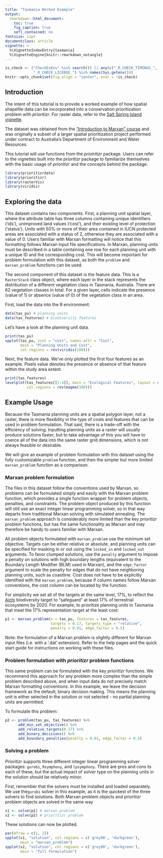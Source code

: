 ```yaml
---
title: "Tasmania Worked Example"
output:
  rmarkdown::html_document:
    toc: true
    fig_caption: true
    sefl_contained: no
fontsize: 11pt
documentclass: article
vignette: >
  %\VignetteIndexEntry{tasmania}
  %\VignetteEngine{knitr::rmarkdown_notangle}
---
```


```r
is_check <- ("CheckExEnv" %in% search()) || any(c("_R_CHECK_TIMINGS_",
             "_R_CHECK_LICENSE_") %in% names(Sys.getenv()))
knitr::opts_chunk$set(fig.align = "center", eval = !is_check)
```

## Introduction

The intent of this tutorial is to provide a worked example of how spatial shapefile data can be incorporated into a conservation prioritization problem with _prioritizr_. For raster data, refer to the [Salt Spring Island vignette](saltspring.html).

The dataset was obtained from the ["Introduction to Marxan" course](http://marxan.net/courses) and was originally a subset of a larger spatial prioritization project performed under contract to Australia's Department of Environment and Water Resources.

This tutorial will use functions from the _prioiritizr_ package. Users can refer to the vignettes built into the _prioritizr_ package to familiarize themselves with the basic usage of _prioritizr_ and the concepts behind the package.

```r
library(prioritizrdata)
library(prioritizr)
library(rasterVis)
library(viridis)
```

## Exploring the data

This dataset contains two components. First, a planning unit spatial layer, where the attribute table has three columns containing unique identifiers ('ids'), unimproved land values ('cost'), and their existing level of protection ('status'). Units with 50% or more of their area contained in IUCN protected areas are associated with a status of 2, otherwise they are associated with a value of 0. Users familiar with Marxan formatting will notice that this formatting follows Marxan input file specifications. In Marxan, planning units must be described in a table containing one row for each planning unit with a unique ID and the corresponding cost. This will become important for problem formulation with this dataset, as both the `problem` and `marxan_problem` functions can be used.

The second component of this dataset is the feature data. This is a `RasterStack` class object, where each layer in the  stack represents the distribution of a different vegetation class in Tasmania, Australia. There are 62 vegetation classes in total. For a given layer, cells indicate the presence (value of 1) or absence (value of 0) of the vegetation class in an area.

First, load the data into the R environment:

```r
data(tas_pu) # planning units
data(tas_features) # biodiversity features
```

Let's have a look at the planning unit data.

```r
print(tas_pu)
spplot(tas_pu, zcol = "cost", names.attr = "Cost",
       main = "Planning Units and Cost",
       col.regions = rev(viridis(100)))
```

Next, the feature data. We've only plotted the first four features as an example. Pixels value denotes the presence or absence of that feature within the study area extent.

```r
print(tas_features)
levelplot(tas_features[[1:4]], main = "Ecological Features", layout = c(2,2),
          col.regions = rev(magma(100)))
```

## Example Usage

Because the Tasmania planning units are a spatial polygon layer, not a raster, there is more flexibility in the type of costs and features that can be used in problem formulation. That said, there is a trade-off with the efficiency of solving. Inputting planning units as a raster will usually produce solutions faster, but to take advantage of this you will have to coerce all of the data into the same raster grid dimensions, which is not always feasible or desirable.

We will give an example of problem formulation with this dataset using the fully customizable `problem` function, and then the simpler but more limited `marxan_problem` function as a comparison.

### Marxan problem formulation

The files in this dataset follow the conventions used by Marxan, so problems can be formulated simply and easily with the Marxan problem function, which provides a single function wrapper for problem objects, penalties, and constraints. The problem object produced by this function will still use an exact integer linear programming solver, so in that way departs from traditional Marxan solving with simulated annealing. The `marxan_problem` approach is considerably more limited than the key _prioritizr_ problem functions, but has the same functionality as Marxan and may therefore be handy to users familiar with Marxan.

All problem objects formulated with `marxan_problem` use the minimum set objective. Targets can be either relative or absolute, and planning units can be specified for masking in or out using the `locked_in` and `locked_out` arguments. To favor clumped solutions, use the `penalty` argument to impose a penalty on solutions with high boundary lengths (equivalent to the Boundary Length Modifier (BLM) used in Marxan), and the `edge_factor` argument to scale the penalty for edges that do not have neighboring planning units, such as coastline. Cost does not have to be explicitly identified with the `marxan_problem`, because if column names follow Marxan conventions, the cost column can be located by the function.

For simplicity we set all of the targets at the same level, 17%, to reflect the [Aichi](https://www.cbd.int/sp/targets/) biodiversity target to "safeguard" at least 17% of terrestrial ecosystems by 2020. For example, to prioritize planning units in Tasmania that meet the 17% representation target at the least cost:

```r
p1 <- marxan_problem(x = tas_pu, features = tas_features,
                     targets = 0.17, targets_type = "relative",
                     penalty = 0.01, edge_factor = 0.5)
```

Note: the formulation of a Marxan problem is slightly different for Marxan input files (i.e. with a '.dat' extension). Refer to the help pages and the quick start guide for instructions on working with these files.

### Problem formulation with _prioritizr_ problem functions

This same problem can be formulated with the key _prioritizr_ functions. We recommend this approach for any problem more complex than the simple problem described above, and when input data do not precisely match Marxan formatting conventions. In this example, we leave the decision framework as the default; binary decision making. This means the planning unit is either selected in the solution or not selected - no partial planning units are permitted.

To formulate this problem:

```r
p2 <- problem(tas_pu, tas_features) %>%
      add_min_set_objective() %>%
      add_relative_targets(0.17) %>%
      add_binary_decisions() %>%
      add_boundary_penalties(penalty = 0.01, edge_factor = 0.5)
```

### Solving a problem

_Prioritizr_ supports three different integer linear programming solver packages: `gurobi`, `Rsymphony`, and `lpsymphony`. There are pros and cons to each of these, but the actual impact of solver type on the planning units in the solution should be relatively minor.

First, remember that the solvers must be installed and loaded separately. We use the`gurobi` solver in this example, as it is the quickest of the three solvers to find solutions. Both Marxan problem objects and prioritizr problem objects are solved in the same way

```r
s1 <- solve(p1) # marxan problem
s2 <- solve(p2) # prioritizr problem
```

These solutions can now be plotted.

```r
par(mfrow = c(1, 2))
spplot(s1, "solution", col.regions = c('grey90', 'darkgreen'),
       main = "marxan_problem")
spplot(s2, "solution", col.regions = c('grey90', 'darkgreen'),
       main = "full formulation")
```
